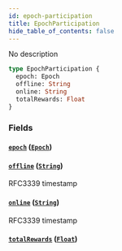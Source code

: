 ```yaml
---
id: epoch-participation
title: EpochParticipation
hide_table_of_contents: false
---
```



No description

```graphql
type EpochParticipation {
  epoch: Epoch
  offline: String
  online: String
  totalRewards: Float
}
```


### Fields

#### [`epoch`](#) ([`Epoch`](/docs/mainnet/graphql/objects/epoch))




#### [`offline`](#) ([`String`](/docs/mainnet/graphql/scalars/string))

RFC3339 timestamp


#### [`online`](#) ([`String`](/docs/mainnet/graphql/scalars/string))

RFC3339 timestamp


#### [`totalRewards`](#) ([`Float`](/docs/mainnet/graphql/scalars/float))






